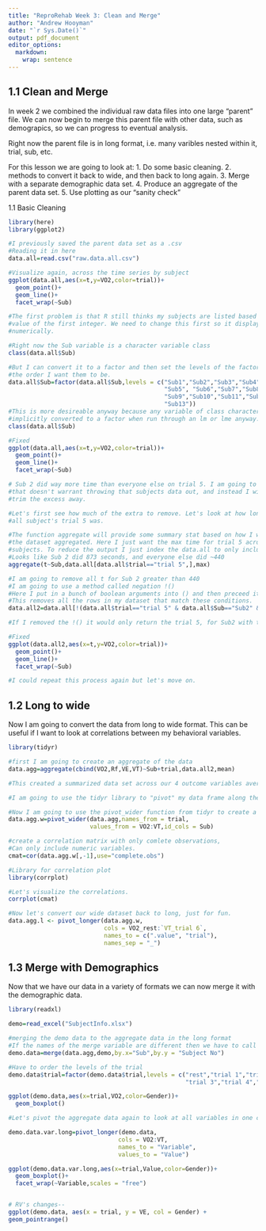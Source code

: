 ---
title: "ReproRehab Week 3: Clean and Merge"
author: "Andrew Hooyman"
date: "`r Sys.Date()`"
output: pdf_document
editor_options: 
  markdown: 
    wrap: sentence
---

## 1.1 Clean and Merge

In week 2 we combined the individual raw data files into one large "parent" file.
We can now begin to merge this parent file with other data, such as demograpics, so we can progress to eventual analysis.

Right now the parent file is in long format, i.e. many varibles nested within it, trial, sub, etc.

For this lesson we are going to look at: 1.
Do some basic cleaning.
2.
methods to convert it back to wide, and then back to long again.
3.
Merge with a separate demographic data set.
4.
Produce an aggregate of the parent data set.
5.
Use plotting as our "sanity check"

1.1 Basic Cleaning

```{r clean}
library(here)
library(ggplot2)

#I previously saved the parent data set as a .csv
#Reading it in here
data.all=read.csv("raw.data.all.csv")

#Visualize again, across the time series by subject
ggplot(data.all,aes(x=t,y=VO2,color=trial))+
  geom_point()+
  geom_line()+
  facet_wrap(~Sub)

#The first problem is that R still thinks my subjects are listed based on the 
#value of the first integer. We need to change this first so it displays
#numerically.

#Right now the Sub variable is a character variable class
class(data.all$Sub)

#But I can convert it to a factor and then set the levels of the factor into
#the order I want them to be.
data.all$Sub=factor(data.all$Sub,levels = c("Sub1","Sub2","Sub3","Sub4",
                                            "Sub5", "Sub6","Sub7","Sub8",
                                            "Sub9","Sub10","Sub11","Sub12",
                                            "Sub13"))
#This is more desireable anyway because any variable of class character is
#implicitly converted to a factor when run through an lm or lme anyway.
class(data.all$Sub)

#Fixed
ggplot(data.all,aes(x=t,y=VO2,color=trial))+
  geom_point()+
  geom_line()+
  facet_wrap(~Sub)

# Sub 2 did way more time than everyone else on trial 5. I am going to assume
#that doesn't warrant throwing that subjects data out, and instead I will just
#trim the excess away.

#Let's first see how much of the extra to remove. Let's look at how long 
#all subject's trial 5 was.

#The function aggregate will provide some summary stat based on how I want
#the dataset aggregated. Here I just want the max time for trial 5 across all
#subjects. To reduce the output I just index the data.all to only include trial 5.
#Looks like Sub 2 did 873 seconds, and everyone else did ~440
aggregate(t~Sub,data.all[data.all$trial=="trial 5",],max)

#I am going to remove all t for Sub 2 greater than 440
#I am going to use a method called negation !()
#Here I put in a bunch of boolean arguments into () and then preceed it with a !
#This removes all the rows in my dataset that match these conditions.
data.all2=data.all[!(data.all$trial=="trial 5" & data.all$Sub=="Sub2" & data.all$t>440),]

#If I removed the !() it would only return the trial 5, for Sub2 with t > 440

#Fixed
ggplot(data.all2,aes(x=t,y=VO2,color=trial))+
  geom_point()+
  geom_line()+
  facet_wrap(~Sub)

#I could repeat this process again but let's move on.

```

## 1.2 Long to wide

Now I am going to convert the data from long to wide format. This can be useful if I want to look at correlations between my behavioral variables.

```{r long to wide}

library(tidyr)

#first I am going to create an aggregate of the data
data.agg=aggregate(cbind(VO2,Rf,VE,VT)~Sub+trial,data.all2,mean)

#This created a summarized data set across our 4 outcome variables average across all time for each subject for each trial

#I am going to use the tidyr library to "pivot" my data frame along the trial variable.

#Now I am going to use the pivot_wider function from tidyr to create a new variable for each trial 
data.agg.w=pivot_wider(data.agg,names_from = trial,
                       values_from = VO2:VT,id_cols = Sub)

#create a correlation matrix with only comlete observations,
#Can only include numeric variables.
cmat=cor(data.agg.w[,-1],use="complete.obs")

#Library for correlation plot
library(corrplot)

#Let's visualize the correlations.
corrplot(cmat)

#Now let's convert our wide dataset back to long, just for fun.
data.agg.l <- pivot_longer(data.agg.w,
                           cols = VO2_rest:`VT_trial 6`, 
                           names_to = c(".value", "trial"), 
                           names_sep = "_")

```

## 1.3 Merge with Demographics

Now that we have our data in a variety of formats we can now merge it with the demographic data.

```{r merge demo}
library(readxl)

demo=read_excel("SubjectInfo.xlsx")

#merging the demo data to the aggregate data in the long format
#If the names of the merge variable are different then we have to call that explicitly
demo.data=merge(data.agg,demo,by.x="Sub",by.y = "Subject No")

#Have to order the levels of the trial
demo.data$trial=factor(demo.data$trial,levels = c("rest","trial 1","trial 2",
                                                  "trial 3","trial 4","trial 5","trial 6"))

ggplot(demo.data,aes(x=trial,VO2,color=Gender))+
  geom_boxplot()

#Let's pivot the aggregate data again to look at all variables in one column

demo.data.var.long=pivot_longer(demo.data,
                               cols = VO2:VT,
                               names_to = "Variable",
                               values_to = "Value")

ggplot(demo.data.var.long,aes(x=trial,Value,color=Gender))+
  geom_boxplot()+
  facet_wrap(~Variable,scales = "free")


# RV's changes--
ggplot(demo.data, aes(x = trial, y = VE, col = Gender) + 
geom_pointrange()

```
